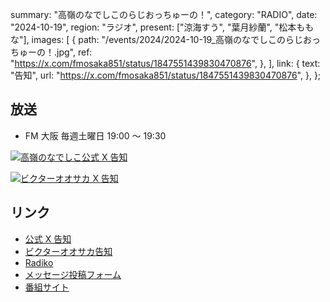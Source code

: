   summary: "高嶺のなでしこのらじおっちゅーの！",
  category: "RADIO",
  date: "2024-10-19",
  region: "ラジオ",
  present: ["涼海すう", "葉月紗蘭", "松本ももな"],
  images: [
    {
      path: "/events/2024/2024-10-19_高嶺のなでしこのらじおっちゅーの！.jpg",
      ref: "https://x.com/fmosaka851/status/1847551439830470876",
    },
  ],
  link: {
    text: "告知",
    url: "https://x.com/fmosaka851/status/1847551439830470876",
  },
};

## 放送

- FM 大阪 毎週土曜日 19:00 〜 19:30

[![高嶺のなでしこ公式 X 告知](/events/2024/2024-10-19_高嶺のなでしこのらじおっちゅーの！_2.jpg)](/events/2024/2024-10-19_高嶺のなでしこのらじおっちゅーの！_2.jpg)

[![ビクターオオサカ X 告知](/events/2024/2024-10-19_高嶺のなでしこのらじおっちゅーの！_3.jpg)](/events/2024/2024-10-19_高嶺のなでしこのらじおっちゅーの！_3.jpg)

## リンク

- [公式 X 告知](https://x.com/takanenofficial/status/1847570886930682156)
- [ビクターオオサカ告知](https://x.com/VictorE_osaka/status/1847594650946982338)
- [Radiko](https://radiko.jp/share/?sid=FMO&t=20241005190000)
- [メッセージ投稿フォーム](https://fmosaka.futureartist.net/enquete/354047)
- [番組サイト](https://www.fmosaka.net/_ct/17722199)
